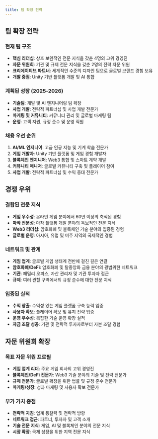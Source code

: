 ```yaml
---
title: 팀 확장 전략
---
```


## 팀 확장 전략

### 현재 팀 구조
- **핵심 리더십**: 상호 보완적인 전문 지식을 갖춘 4명의 고위 경영진
- **자문 위원회**: 기관 및 규제 전문 지식을 갖춘 2명의 전략 자문 위원
- **크리에이티브 파트너**: 세계적인 수준의 디자인 팀으로 글로벌 브랜드 경험 보유
- **개발 중점**: Unity 기반 플랫폼 개발 및 AI 통합

### 계획된 성장 (2025-2026)
- **기술팀**: 개발 및 AI 엔지니어링 팀 확장
- **사업 개발**: 전략적 파트너십 및 사업 개발 전문가
- **마케팅 및 커뮤니티**: 커뮤니티 관리 및 글로벌 마케팅 팀
- **운영**: 고객 지원, 규정 준수 및 운영 직원

### 채용 우선 순위
1. **AI/ML 엔지니어**: 고급 인공 지능 및 기계 학습 전문가
2. **게임 개발자**: Unity 기반 플랫폼 및 게임 경험 개발자
3. **블록체인 엔지니어**: Web3 통합 및 스마트 계약 개발
4. **커뮤니티 매니저**: 글로벌 커뮤니티 구축 및 플레이어 참여
5. **사업 개발**: 전략적 파트너십 및 수익 증대 전문가


## 경쟁 우위

### 결합된 전문 지식
- **게임 우수성**: 온라인 게임 분야에서 60년 이상의 축적된 경험
- **마작 전문성**: 마작 플랫폼 개발 분야의 독보적인 전문 지식
- **Web3 리더십**: 암호화폐 및 블록체인 기술 분야의 입증된 경험
- **글로벌 운영**: 아시아, 유럽 및 미주 지역의 국제적인 경험

### 네트워크 및 관계
- **게임 업계**: 글로벌 게임 생태계 전반에 걸친 깊은 연결
- **암호화폐/DeFi**: 암호화폐 및 탈중앙화 금융 분야의 광범위한 네트워크
- **기관**: 패밀리 오피스, 자산 관리자 및 기관 투자자 접근
- **규제**: 여러 관할 구역에서의 규정 준수에 대한 전문 지식

### 입증된 실적
- **수익 창출**: 수익성 있는 게임 플랫폼 구축 능력 입증
- **사용자 확보**: 플레이어 확보 및 유지 전략 입증
- **운영 우수성**: 복잡한 기술 운영 확장 실적
- **자금 조달 성공**: 기관 및 전략적 투자자로부터 자본 조달 경험


## 자문 위원회 확장

### 목표 자문 위원 프로필
- **게임 업계 리더**: 주요 게임 회사의 고위 경영진
- **블록체인/DeFi 전문가**: Web3 기술 분야의 기술 및 전략 전문가
- **규제 전문가**: 글로벌 확장을 위한 법률 및 규정 준수 전문가
- **마케팅/성장**: 성과 마케팅 및 사용자 확보 전문가

### 부가 가치 중점
- **전략적 지침**: 업계 통찰력 및 전략적 방향
- **네트워크 접근**: 파트너, 투자자 및 고객 소개
- **기술 전문 지식**: 게임, AI 및 블록체인 분야의 전문 지식
- **시장 확장**: 국제 성장을 위한 지역 전문 지식